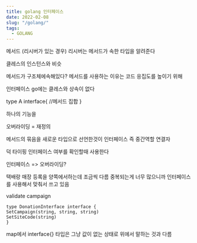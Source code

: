 ```yaml
---
title: golang 인터페이스
date: 2022-02-08
slug: "/golang/"
tags:
  - GOLANG
---
```


메서드 (리시버가 있는 경우)
리시버는 메서드가 속한 타입을 알려준다

클레스의 인스턴스와 비슷

메서드가 구조체에속해있다?
메서드를 사용하는 이유는 코드 응집도를 높이기 위해


인터페이스
go에는 클레스와 상속이 없다

type A interface{
//메서드 집합
}

하나의 기능을

오버라이딩
= 재정의

메서드의 묶음을 새로운 타입으로 선언한것이 인터페이스
즉 중간역할 연결자

덕 타이핑
인터페이스 여부를 확인할때 사용한다

인터페이스 => 오버라이딩?

택배랑 매장 등록을 양쪽에서하는데 조금씩 다름
중복되는게 너무 많으니까 인터페이스를 사용해서 맞춰서 쓰고 있음

validate campaign
```
type DonationInterface interface {
SetCampaign(string, string, string)
SetSiteCode(string)
}
```
map에서 interface{} 타입은 그냥 값이 없는 상태로 위에서 말하는 것과 다름